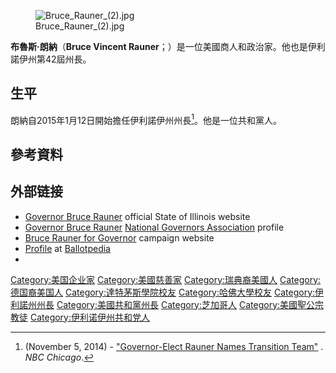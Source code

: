 [[File:Bruce_Rauner_(2).jpg|thumb]]

'''布魯斯·朗納'''（'''Bruce Vincent Rauner'''；{{bd|1957年|2月18日}}）是一位美國商人和政治家。他也是伊利諾伊州第42屆州長。

==生平==
朗納自2015年1月12日開始擔任伊利諾伊州州長<ref>(November 5, 2014) - [http://www.nbcchicago.com/news/politics/illinois-governor-elect-bruce-rauner-281588811.html "Governor-Elect Rauner Names Transition Team"] {{Wayback|url=http://www.nbcchicago.com/news/politics/illinois-governor-elect-bruce-rauner-281588811.html |date=20180810114705 }}. ''NBC Chicago''.</ref>。他是一位共和黨人。

== 參考資料 ==
{{Reflist}}

==外部链接==
{{commons category|Bruce Rauner}}
* [https://web.archive.org/web/20170226130856/https://www.illinois.gov/gov/about/Pages/AbouttheGovernor.aspx Governor Bruce Rauner] official State of Illinois website
* [https://www.nga.org/cms/home/governors/current-governors/col2-content/main-content-list/bruce-rauner.html Governor Bruce Rauner] {{Wayback|url=https://www.nga.org/cms/home/governors/current-governors/col2-content/main-content-list/bruce-rauner.html |date=20170226130950 }} [[National_Governors_Association|National Governors Association]] profile
* [http://www.brucerauner.com Bruce Rauner for Governor] {{Wayback|url=http://www.brucerauner.com/ |date=20210315054353 }} campaign website
* [http://ballotpedia.org/Bruce_Rauner Profile] {{Wayback|url=http://ballotpedia.org/Bruce_Rauner |date=20141202071412 }} at [[Ballotpedia|Ballotpedia]]
* {{C-SPAN|Bruce Rauner}}

{{伊利诺伊州州长}}
{{Authority control}}

{{DEFAULTSORT:Rauner, Bruce}}
[[Category:美国企业家|Category:美国企业家]]
[[Category:美國慈善家|Category:美國慈善家]]
[[Category:瑞典裔美國人|Category:瑞典裔美國人]]
[[Category:德国裔美国人|Category:德国裔美国人]]
[[Category:達特茅斯學院校友|Category:達特茅斯學院校友]]
[[Category:哈佛大學校友|Category:哈佛大學校友]]
[[Category:伊利諾州州長|Category:伊利諾州州長]]
[[Category:美國共和黨州長|Category:美國共和黨州長]]
[[Category:芝加哥人|Category:芝加哥人]]
[[Category:美國聖公宗教徒|Category:美國聖公宗教徒]]
[[Category:伊利诺伊州共和党人|Category:伊利诺伊州共和党人]]